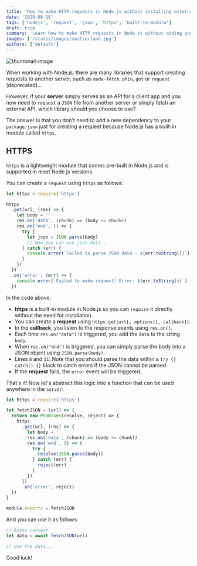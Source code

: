 ```yaml
---
title: 'How to make HTTP requests in Node.js without installing external libraries'
date: '2020-08-18'
tags: ['nodejs', 'request', 'json', 'https', 'built-in-module']
draft: true
summary: 'Learn how to make HTTP requests in Node.js without adding unnecessary dependencies to your project using the built-in https module. Follow these simple steps to easily fetch JSON data from external APIs and servers.'
images: ['/static/images/switzerland.jpg']
authors: ['default']
---
```



![thumbnail-image](/static/images/switzerland.jpg)

<UnsplashPhotoInfo photoURL="https://unsplash.com/photos/BYPMtjYMEyk" author="Tim Trad" />

When working with Node.js, there are many libraries that support creating requests to another server, such as `node-fetch`, `phin`, `got` or `request` (deprecated)...

However, if your **server** simply serves as an API for a client app and you now need to `request` a `JSON` file from another server or simply fetch an external API, which library should you choose to use? <Twemoji emoji="thinking-face" />

The answer is that you don't need to add a new dependency to your `package.json` just for creating a request because Node.js has a built-in module called `https`.

## HTTPS

`https` is a lightweight module that comes pre-built in Node.js and is supported in most Node.js versions.

You can create a `request` using `https` as follows:

```js {8,11} showLineNumbers
let https = require('https')

https
  .get(url, (res) => {
    let body = ''
    res.on('data', (chunk) => (body += chunk))
    res.on('end', () => {
      try {
        let json = JSON.parse(body)
        // Now you can use json data...
      } catch (err) {
        console.error(`Failed to parse JSON data - ${err.toString()}`)
      }
    })
  })
  .on('error', (err) => {
    console.error(`Failed to make request! Error: ${err.toString()}`)
  })
```

In the code above:

- **https** is a built-in module in Node.js so you can `require` it directly without the need for installation.
- You can create a **request** using `https.get(url[, options][, callback])`.
- In the **callback**, you listen to the response events using `res.on()`.
- Each time `res.on("data")` is triggered, you add the `data` to the string `body`.
- When `res.on("end")` is triggered, you can simply parse the body into a JSON object using `JSON.parse(body)`.
- Lines `8` and `11`: Note that you should parse the data within a `try {} catch() {}` block to catch errors if the JSON cannot be parsed.
- If the **request** fails, the `error` event will be triggered.

That's it! Now let's abstract this logic into a function that can be used anywhere in the `server`:

```javascript
let https = require('https')

let fetchJSON = (url) => {
  return new Promise((resolve, reject) => {
    https
      .get(url, (res) => {
        let body = ''
        res.on('data', (chunk) => (body += chunk))
        res.on('end', () => {
          try {
            resolve(JSON.parse(body))
          } catch (err) {
            reject(err)
          }
        })
      })
      .on('error', reject)
  })
}

module.exports = fetchJSON
```

And you can use it as follows:

```js
// Async context
let data = await fetchJSON(url)

// Use the data...
```

Good luck! <Twemoji emoji="party popper" />
